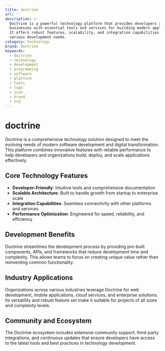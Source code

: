 ```yaml
---
title: doctrine
url: ''
description: >-
  Doctrine is a powerful technology platform that provides developers and
  businesses with essential tools and services for building modern applications.
  It offers robust features, scalability, and integration capabilities for
  various development needs.
category: technology
brand: doctrine
keywords:
  - doctrine
  - technology
  - development
  - programming
  - software
  - platform
  - tools
  - logo
  - icon
  - brand
  - svg
---
```


# doctrine

Doctrine is a comprehensive technology solution designed to meet the evolving needs of modern software development and digital transformation. This platform combines innovative features with reliable performance to help developers and organizations build, deploy, and scale applications effectively.

## Core Technology Features

- **Developer-Friendly**: Intuitive tools and comprehensive documentation
- **Scalable Architecture**: Built to handle growth from startup to enterprise scale
- **Integration Capabilities**: Seamless connectivity with other platforms and services
- **Performance Optimization**: Engineered for speed, reliability, and efficiency

## Development Benefits

Doctrine streamlines the development process by providing pre-built components, APIs, and frameworks that reduce development time and complexity. This allows teams to focus on creating unique value rather than reinventing common functionality.

## Industry Applications

Organizations across various industries leverage Doctrine for web development, mobile applications, cloud services, and enterprise solutions. Its versatility and robust feature set make it suitable for projects of all sizes and complexity levels.

## Community and Ecosystem

The Doctrine ecosystem includes extensive community support, third-party integrations, and continuous updates that ensure developers have access to the latest tools and best practices in technology development.
